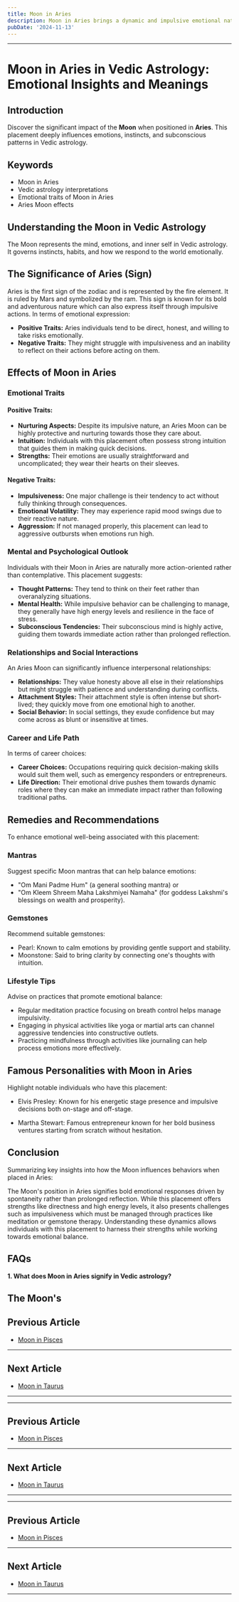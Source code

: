 ```yaml
---
title: Moon in Aries
description: Moon in Aries brings a dynamic and impulsive emotional nature. Individuals are enthusiastic, courageous, and quick to act, often following their instincts and desires with vigor in Vedic Astrology
pubDate: '2024-11-13'
---
```


---

# Moon in Aries in Vedic Astrology: Emotional Insights and Meanings

## Introduction

Discover the significant impact of the **Moon** when positioned in **Aries**. This placement deeply influences emotions, instincts, and subconscious patterns in Vedic astrology.

## Keywords

- Moon in Aries
- Vedic astrology interpretations
- Emotional traits of Moon in Aries
- Aries Moon effects

## Understanding the Moon in Vedic Astrology

The Moon represents the mind, emotions, and inner self in Vedic astrology. It governs instincts, habits, and how we respond to the world emotionally.

## The Significance of Aries (Sign)

Aries is the first sign of the zodiac and is represented by the fire element. It is ruled by Mars and symbolized by the ram. This sign is known for its bold and adventurous nature which can also express itself through impulsive actions. In terms of emotional expression:

- **Positive Traits:** Aries individuals tend to be direct, honest, and willing to take risks emotionally.
- **Negative Traits:** They might struggle with impulsiveness and an inability to reflect on their actions before acting on them.

## Effects of Moon in Aries

### Emotional Traits

#### Positive Traits:
- **Nurturing Aspects:** Despite its impulsive nature, an Aries Moon can be highly protective and nurturing towards those they care about.
- **Intuition:** Individuals with this placement often possess strong intuition that guides them in making quick decisions.
- **Strengths:** Their emotions are usually straightforward and uncomplicated; they wear their hearts on their sleeves.

#### Negative Traits:
- **Impulsiveness:** One major challenge is their tendency to act without fully thinking through consequences.
- **Emotional Volatility:** They may experience rapid mood swings due to their reactive nature.
- **Aggression:** If not managed properly, this placement can lead to aggressive outbursts when emotions run high.

### Mental and Psychological Outlook

Individuals with their Moon in Aries are naturally more action-oriented rather than contemplative. This placement suggests:

- **Thought Patterns:** They tend to think on their feet rather than overanalyzing situations.
- **Mental Health:** While impulsive behavior can be challenging to manage, they generally have high energy levels and resilience in the face of stress.
- **Subconscious Tendencies:** Their subconscious mind is highly active, guiding them towards immediate action rather than prolonged reflection.

### Relationships and Social Interactions

An Aries Moon can significantly influence interpersonal relationships:

- **Relationships:** They value honesty above all else in their relationships but might struggle with patience and understanding during conflicts.
- **Attachment Styles:** Their attachment style is often intense but short-lived; they quickly move from one emotional high to another.
- **Social Behavior:** In social settings, they exude confidence but may come across as blunt or insensitive at times.

### Career and Life Path

In terms of career choices:

- **Career Choices:** Occupations requiring quick decision-making skills would suit them well, such as emergency responders or entrepreneurs.
- **Life Direction:** Their emotional drive pushes them towards dynamic roles where they can make an immediate impact rather than following traditional paths.

## Remedies and Recommendations

To enhance emotional well-being associated with this placement:

### Mantras
Suggest specific Moon mantras that can help balance emotions:
- "Om Mani Padme Hum" (a general soothing mantra) or
- "Om Kleem Shreem Maha Lakshmiyei Namaha" (for goddess Lakshmi's blessings on wealth and prosperity).

### Gemstones
Recommend suitable gemstones:
- Pearl: Known to calm emotions by providing gentle support and stability.
- Moonstone: Said to bring clarity by connecting one's thoughts with intuition.

### Lifestyle Tips
Advise on practices that promote emotional balance:
- Regular meditation practice focusing on breath control helps manage impulsivity.
- Engaging in physical activities like yoga or martial arts can channel aggressive tendencies into constructive outlets.
- Practicing mindfulness through activities like journaling can help process emotions more effectively.

## Famous Personalities with Moon in Aries

Highlight notable individuals who have this placement:

* Elvis Presley: Known for his energetic stage presence and impulsive decisions both on-stage and off-stage.

* Martha Stewart: Famous entrepreneur known for her bold business ventures starting from scratch without hesitation.

## Conclusion

Summarizing key insights into how the Moon influences behaviors when placed in Aries:

The Moon's position in Aries signifies bold emotional responses driven by spontaneity rather than prolonged reflection. While this placement offers strengths like directness and high energy levels, it also presents challenges such as impulsiveness which must be managed through practices like meditation or gemstone therapy. Understanding these dynamics allows individuals with this placement to harness their strengths while working towards emotional balance.

## FAQs

**1. What does Moon in Aries signify in Vedic astrology?**

The Moon's
---

## Previous Article
- [Moon in Pisces](/blogs-md/0802_Moon_in_Rashi/080212_Moon_in_Pisces.mdx)

---

## Next Article
- [Moon in Taurus](/blogs-md/0802_Moon_in_Rashi/080202_Moon_in_Taurus.mdx)

---
---

## Previous Article
- [Moon in Pisces](080212_Moon_in_Pisces.mdx)

---

## Next Article
- [Moon in Taurus](080202_Moon_in_Taurus.mdx)

---
---

## Previous Article
- [Moon in Pisces](080212_Moon_in_Pisces.mdx)

---

## Next Article
- [Moon in Taurus](080202_Moon_in_Taurus.mdx)

---
